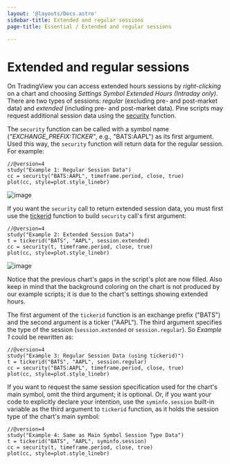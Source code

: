 ```yaml
---
layout: '@layouts/Docs.astro'
sidebar-title: Extended and regular sessions
page-title: Essential / Extended and regular sessions

---
```

# Extended and regular sessions

On TradingView you can access extended hours sessions by
*right-clicking* on a chart and choosing *Settings* *Symbol* *Extended
Hours (Intraday only)*. There are two types of sessions: *regular*
(excluding pre- and post-market data) and *extended* (including pre- and
post-market data). Pine scripts may request additional session data
using the
[security](https://www.tradingview.com/pine-script-reference/v4/#fun_security)
function.

The `security` function can be called with a symbol name
(*\"EXCHANGE_PREFIX:TICKER\"*, e.g., \"BATS:AAPL\") as its first
argument. Used this way, the `security` function will return data for
the regular session. For example:

    //@version=4
    study("Example 1: Regular Session Data")
    cc = security("BATS:AAPL", timeframe.period, close, true)
    plot(cc, style=plot.style_linebr)

![image](@assets/essential/Pine-_Regular_Session_Data.png)

If you want the `security` call to return extended session data, you
must first use the
[tickerid](https://www.tradingview.com/pine-script-reference/#fun_tickerid)
function to build `security` call\'s first argument:

    //@version=4
    study("Example 2: Extended Session Data")
    t = tickerid("BATS", "AAPL", session.extended)
    cc = security(t, timeframe.period, close, true)
    plot(cc, style=plot.style_linebr)

![image](@assets/essential/Pine_Extended_Session_Data.png)

Notice that the previous chart\'s gaps in the script\'s plot are now
filled. Also keep in mind that the background coloring on the chart is
not produced by our example scripts; it is due to the chart\'s settings
showing extended hours.

The first argument of the `tickerid` function is an exchange prefix
(\"BATS\") and the second argument is a ticker (\"AAPL\"). The third
argument specifies the type of the session (`session.extended` or
`session.regular`). So *Example 1* could be rewritten as:

    //@version=4
    study("Example 3: Regular Session Data (using tickerid)")
    t = tickerid("BATS", "AAPL", session.regular)
    cc = security("BATS:AAPL", timeframe.period, close, true)
    plot(cc, style=plot.style_linebr)

If you want to request the same session specification used for the
chart\'s main symbol, omit the third argument; it is optional. Or, if
you want your code to explicitly declare your intention, use the
`syminfo.session` built-in variable as the third argument to `tickerid`
function, as it holds the session type of the chart\'s main symbol:

    //@version=4
    study("Example 4: Same as Main Symbol Session Type Data")
    t = tickerid("BATS", "AAPL", syminfo.session)
    cc = security(t, timeframe.period, close, true)
    plot(cc, style=plot.style_linebr)
